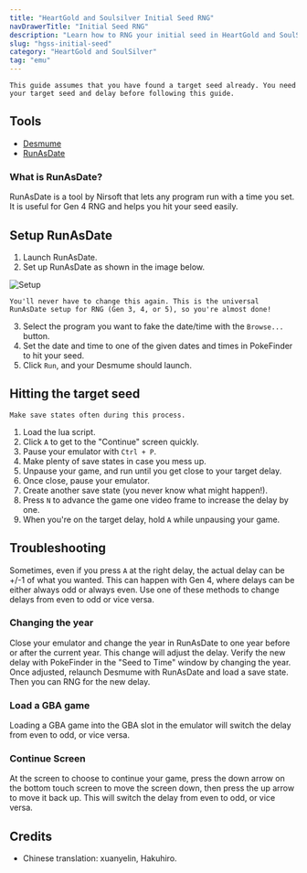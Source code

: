 ```yaml
---
title: "HeartGold and Soulsilver Initial Seed RNG"
navDrawerTitle: "Initial Seed RNG"
description: "Learn how to RNG your initial seed in HeartGold and SoulSilver."
slug: "hgss-initial-seed"
category: "HeartGold and SoulSilver"
tag: "emu"
---
```


```
This guide assumes that you have found a target seed already. You need your target seed and delay before following this guide.
```

## Tools

- [Desmume](/desmume-setup)
- [RunAsDate](https://www.nirsoft.net/utils/run_as_date.html)

### What is RunAsDate?

RunAsDate is a tool by Nirsoft that lets any program run with a time you set. It is useful for Gen 4 RNG and helps you hit your seed easily.

## Setup RunAsDate

1. Launch RunAsDate.
2. Set up RunAsDate as shown in the image below.

![Setup](/images/HeartGold-SoulSilver/Initial-Seed/Setup.png)

```
You'll never have to change this again. This is the universal RunAsDate setup for RNG (Gen 3, 4, or 5), so you're almost done!
```

3. Select the program you want to fake the date/time with the `Browse...` button.
4. Set the date and time to one of the given dates and times in PokeFinder to hit your seed.
5. Click `Run`, and your Desmume should launch.

## Hitting the target seed

```
Make save states often during this process.
```

1. Load the lua script.
2. Click `A` to get to the "Continue" screen quickly.
3. Pause your emulator with `Ctrl + P`.
4. Make plenty of save states in case you mess up.
5. Unpause your game, and run until you get close to your target delay.
6. Once close, pause your emulator.
7. Create another save state (you never know what might happen!).
8. Press `N` to advance the game one video frame to increase the delay by one.
9. When you're on the target delay, hold `A` while unpausing your game.

## Troubleshooting

Sometimes, even if you press `A` at the right delay, the actual delay can be +/-1 of what you wanted. This can happen with Gen 4, where delays can be either always odd or always even. Use one of these methods to change delays from even to odd or vice versa.

### Changing the year

Close your emulator and change the year in RunAsDate to one year before or after the current year. This change will adjust the delay. Verify the new delay with PokeFinder in the "Seed to Time" window by changing the year. Once adjusted, relaunch Desmume with RunAsDate and load a save state. Then you can RNG for the new delay.

### Load a GBA game

Loading a GBA game into the GBA slot in the emulator will switch the delay from even to odd, or vice versa.

### Continue Screen

At the screen to choose to continue your game, press the down arrow on the bottom touch screen to move the screen down, then press the up arrow to move it back up. This will switch the delay from even to odd, or vice versa.

## Credits

- Chinese translation: xuanyelin, Hakuhiro.
